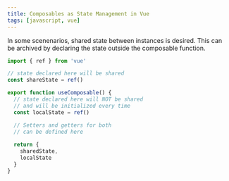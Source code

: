 ```yaml
---
title: Composables as State Management in Vue
tags: [javascript, vue]
---
```


In some scenenarios, shared state between instances is desired. This can be archived by declaring the state outside the composable function.

```js
import { ref } from 'vue'

// state declared here will be shared
const shareState = ref()

export function useComposable() {
  // state declared here will NOT be shared
  // and will be initialized every time
  const localState = ref()

  // Setters and getters for both
  // can be defined here
  
  return {
    sharedState,
    localState
  }
}
```